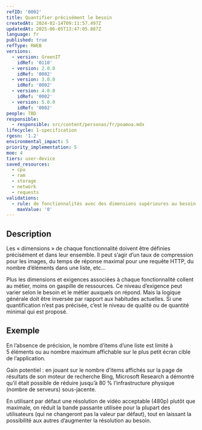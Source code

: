 ```yaml
---
refID: '0002'
title: Quantifier précisément le besoin
createdAt: 2024-02-14T09:11:57.497Z
updatedAt: 2025-06-05T13:47:05.887Z
language: fr
published: true
refType: RWEB
versions:
  - version: GreenIT
    idRef: '0110'
  - version: 2.0.0
    idRef: '0002'
  - version: 3.0.0
    idRef: '0002'
  - version: 4.0.0
    idRef: '0002'
  - version: 5.0.0
    idRef: '0002'
people: TBD
responsible:
  - responsible: src/content/personas/fr/poamoa.mdx
lifecycle: 1-specification
rgesn: '1.2'
environmental_impact: 5
priority_implementation: 5
moe: 4
tiers: user-device
saved_resources:
  - cpu
  - ram
  - storage
  - network
  - requests
validations:
  - rule: de fonctionnalités avec des dimensions supérieures au besoin
    maxValue: '0'
---
```


## Description

Les « dimensions » de chaque fonctionnalité doivent être définies précisément et dans leur ensemble. Il peut s’agir d’un taux de compression pour les images, du temps de réponse maximal pour une requête HTTP, du nombre d’éléments dans une liste, etc...

Plus les dimensions et exigences associées à chaque fonctionnalité collent au métier, moins on gaspille de ressources. Ce niveau d’exigence peut varier selon le besoin et le métier auxquels on répond. Mais la logique générale doit être inversée par rapport aux habitudes actuelles. Si une quantification n’est pas précisée, c’est le niveau de qualité ou de quantité minimal qui est proposé.

## Exemple

En l’absence de précision, le nombre d’items d’une liste est limité à 5 éléments ou au nombre maximum affichable sur le plus petit écran cible de l’application.

Gain potentiel : en jouant sur le nombre d’items affichés sur la page de résultats de son moteur de recherche Bing, Microsoft Research a démontré qu’il était possible de réduire jusqu’à 80 % l’infrastructure physique (nombre de serveurs) sous-jacente.

En utilisant par défaut une résolution de vidéo acceptable (480p) plutôt que maximale, on réduit la bande passante utilisée pour la plupart des utilisateurs (qui ne changeront pas la valeur par défaut), tout en laissant la possibilité aux autres d’augmenter la résolution au besoin.
